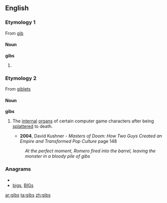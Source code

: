 ==English==

===Etymology 1===
From [[gib]]
====Noun====
'''gibs'''

# {{plural of|gib}}

===Etymology 2===
{{wikipedia}}
From [[giblets]]

====Noun====
'''gibs''' {{pluralonly}}

# {{video games}} The [[internal]] [[organ]]s of certain computer game characters after being [[splatter]]ed to death. 
#*'''2004''', David Kushner - '' Masters of Doom: How Two Guys Created an Empire and Transformed Pop Culture '' page 148
#:''At the perfect moment, Romero fired into the barrel, leaving the monster in a bloody pile of gibs''

===Anagrams===
* {{alphagram|bgis}}
* [[bigs#English|bigs]], [[BIGs#English|BIGs]]

[[ar:gibs]]
[[ta:gibs]]
[[zh:gibs]]